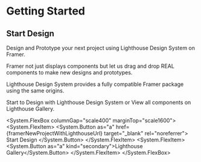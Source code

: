 

# Getting Started

## Start Design

Design and Prototype your next project using Lighthouse Design System on Framer.
<br />

Framer not just displays components but let us drag and drop REAL components to make new designs and prototypes.

Lighthouse Design System provides a fully compatible Framer package using the same origins.
<br />

Start to Design with Lighthouse Design System or View all components on Lighthouse Gallery.

<System.FlexBox columnGap="scale400" marginTop="scale1600">
  <System.FlexItem>
    <System.Button as="a" href={framerNewProjectWithLighthouseUrl} target="_blank" rel="noreferrer">
      Start Design
    </System.Button>
  </System.FlexItem>
  <System.FlexItem>
    <Link href="/getting-started/lighthouse-gallery" passHref>
      <System.Button as="a" kind="secondary">Lighthouse Gallery</System.Button>
    </Link>
  </System.FlexItem>
</System.FlexBox>